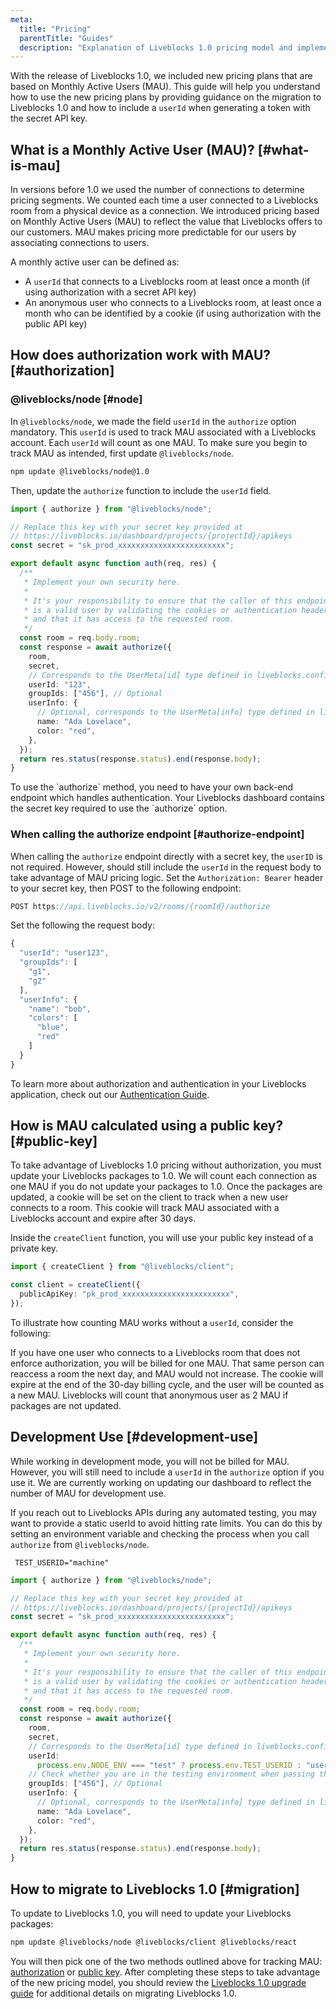 ```yaml
---
meta:
  title: "Pricing"
  parentTitle: "Guides"
  description: "Explanation of Liveblocks 1.0 pricing model and implementation"
---
```


With the release of Liveblocks 1.0, we included new pricing plans that are based
on Monthly Active Users (MAU). This guide will help you understand how to use
the new pricing plans by providing guidance on the migration to Liveblocks 1.0
and how to include a `userId` when generating a token with the secret API key.

## What is a Monthly Active User (MAU)? [#what-is-mau]

In versions before 1.0 we used the number of connections to determine pricing
segments. We counted each time a user connected to a Liveblocks room from a
physical device as a connection. We introduced pricing based on Monthly Active
Users (MAU) to reflect the value that Liveblocks offers to our customers. MAU
makes pricing more predictable for our users by associating connections to
users.

A monthly active user can be defined as:

- A `userId` that connects to a Liveblocks room at least once a month (if using
  authorization with a secret API key)
- An anonymous user who connects to a Liveblocks room, at least once a month who
  can be identified by a cookie (if using authorization with the public API key)

## How does authorization work with MAU? [#authorization]

### @liveblocks/node [#node]

In `@liveblocks/node`, we made the field `userId` in the `authorize` option
mandatory. This `userId` is used to track MAU associated with a Liveblocks
account. Each `userId` will count as one MAU. To make sure you begin to track MAU
as intended, first update `@liveblocks/node`.

```bash
npm update @liveblocks/node@1.0
```

Then, update the `authorize` function to include the `userId` field.

```ts highlight="16,20"
import { authorize } from "@liveblocks/node";

// Replace this key with your secret key provided at
// https://liveblocks.io/dashboard/projects/{projectId}/apikeys
const secret = "sk_prod_xxxxxxxxxxxxxxxxxxxxxxxx";

export default async function auth(req, res) {
  /**
   * Implement your own security here.
   *
   * It's your responsibility to ensure that the caller of this endpoint
   * is a valid user by validating the cookies or authentication headers
   * and that it has access to the requested room.
   */
  const room = req.body.room;
  const response = await authorize({
    room,
    secret,
    // Corresponds to the UserMeta[id] type defined in liveblocks.config.ts
    userId: "123",
    groupIds: ["456"], // Optional
    userInfo: {
      // Optional, corresponds to the UserMeta[info] type defined in liveblocks.config.ts
      name: "Ada Lovelace",
      color: "red",
    },
  });
  return res.status(response.status).end(response.body);
}
```

<Banner title="Using a secret key with authorization">
  To use the `authorize` method, you need to have your own back-end endpoint
  which handles authentication. Your Liveblocks dashboard contains the secret
  key required to use the `authorize` option.
</Banner>

### When calling the authorize endpoint [#authorize-endpoint]

When calling the `authorize` endpoint directly with a secret key, the `userID`
is not required. However, should still include the `userId` in the request body
to take advantage of MAU pricing logic. Set the `Authorization: Bearer` header
to your secret key, then POST to the following endpoint:

```ts
POST https://api.liveblocks.io/v2/rooms/{roomId}/authorize
```

Set the following the request body:

```ts highlight="2"
{
  "userId": "user123",
  "groupIds": [
    "g1",
    "g2"
  ],
  "userInfo": {
    "name": "bob",
    "colors": [
      "blue",
      "red"
    ]
  }
}
```

To learn more about authorization and authentication in your Liveblocks
application, check out our [Authentication Guide](/docs/guides/authentication).

## How is MAU calculated using a public key? [#public-key]

To take advantage of Liveblocks 1.0 pricing without authorization, you must
update your Liveblocks packages to 1.0. We will count each connection as one MAU
if you do not update your packages to 1.0. Once the packages are updated, a
cookie will be set on the client to track when a new user connects to a room.
This cookie will track MAU associated with a Liveblocks account and expire after
30 days.

Inside the `createClient` function, you will use your public key instead of a
private key.

```ts file="liveblocks.config.ts" highlight="4"
import { createClient } from "@liveblocks/client";

const client = createClient({
  publicApiKey: "pk_prod_xxxxxxxxxxxxxxxxxxxxxxxx",
});
```

To illustrate how counting MAU works without a `userId`, consider the following:

If you have one user who connects to a Liveblocks room that does not enforce
authorization, you will be billed for one MAU. That same person can reaccess a
room the next day, and MAU would not increase. The cookie will expire at the end
of the 30-day billing cycle, and the user will be counted as a new MAU.
Liveblocks will count that anonymous user as 2 MAU if packages are not updated.

## Development Use [#development-use]

While working in development mode, you will not be billed for MAU. However, you
will still need to include a `userId` in the `authorize` option if you use it.
We are currently working on updating our dashboard to reflect the number of MAU
for development use.

If you reach out to Liveblocks APIs during any automated testing, you may want
to provide a static userId to avoid hitting rate limits. You can do this by
setting an environment variable and checking the process when you call
`authorize` from `@liveblocks/node`.

```dotenv file=".env.test"
 TEST_USERID="machine"
```

```ts highlight="20,21"
import { authorize } from "@liveblocks/node";

// Replace this key with your secret key provided at
// https://liveblocks.io/dashboard/projects/{projectId}/apikeys
const secret = "sk_prod_xxxxxxxxxxxxxxxxxxxxxxxx";

export default async function auth(req, res) {
  /**
   * Implement your own security here.
   *
   * It's your responsibility to ensure that the caller of this endpoint
   * is a valid user by validating the cookies or authentication headers
   * and that it has access to the requested room.
   */
  const room = req.body.room;
  const response = await authorize({
    room,
    secret,
    // Corresponds to the UserMeta[id] type defined in liveblocks.config.ts
    userId:
      process.env.NODE_ENV === "test" ? process.env.TEST_USERID : "user123",
    // Check whether you are in the testing environment when passing the userId
    groupIds: ["456"], // Optional
    userInfo: {
      // Optional, corresponds to the UserMeta[info] type defined in liveblocks.config.ts
      name: "Ada Lovelace",
      color: "red",
    },
  });
  return res.status(response.status).end(response.body);
}
```

## How to migrate to Liveblocks 1.0 [#migration]

To update to Liveblocks 1.0, you will need to update your Liveblocks packages:

```bash
npm update @liveblocks/node @liveblocks/client @liveblocks/react
```

You will then pick one of the two methods outlined above for tracking MAU:
[authorization](#authorization) or [public key](#public-key). After completing
these steps to take advantage of the new pricing model, you should review the
[Liveblocks 1.0 upgrade guide](/docs/guides/upgrading/1.0) for additional
details on migrating Liveblocks 1.0.
